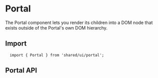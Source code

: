 

<Meta of={PortalStories} />

# Portal

The Portal component lets you render its children into a DOM node that exists outside of the Portal's own DOM hierarchy.

## Import

```tsx
  import { Portal } from 'shared/ui/portal';
```

<Canvas
  of={PortalStories.Usage}
  layout='centered'
  sourceState='shown'
/>

## Portal API

<ArgTypes />
